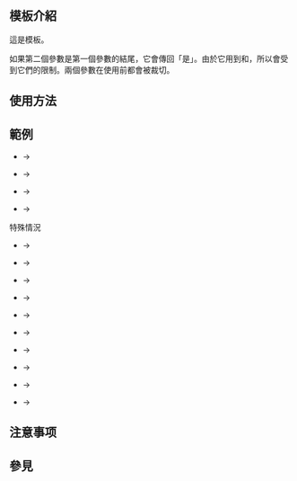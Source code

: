 <noinclude>{{Documentation subpage}}</noinclude>
{{high-use|42147}}
== 模板介紹 ==
{{translating|[[:en:Template:Str endswith]]|time=2012-03-23}}
這是{{tl|str endswith}}模板。

如果第二個參數是第一個參數的結尾，它會傳回「是」。由於它用到{{tl|str left}}和{{tl|str len}}，所以會受到它們的限制。兩個參數在使用前都會被裁切。

== 使用方法 ==

== 範例 ==
* {{tlx|str endswith|foo (bar)|(bar)}} → {{str endswith|foo (bar)|(bar)}}
* {{tlx|str endswith|foo|bar}} → {{str endswith|foo|bar}}
* {{tlx|str endswith|(bar)|foo (bar)}} → {{str endswith|(bar)|foo (bar)}}
* {{tlx|str endswith|foo bar&nbsp;&nbsp;&nbsp;|&nbsp;&nbsp;&nbsp;bar}} → {{str endswith|foo bar   |   bar}}

; 特殊情況
* {{tlx|str endswith}} → {{str endswith}}
* {{tlx|str endswith|</i>|</i>}} → {{str endswith||}}
* {{tlx|str endswith|</i>|&#32;}} → {{str endswith|| }}
* {{tlx|str endswith|&#32;|</i>}} → {{str endswith| |}}
* {{tlx|str endswith|''[499 characters]''X|X}} → {{str endswith|123456789 123456789 123456789 123456789 123456789 123456789 123456789 123456789 123456789 123456789 123456789 123456789 123456789 123456789 123456789 123456789 123456789 123456789 123456789 123456789 123456789 123456789 123456789 123456789 123456789 123456789 123456789 123456789 123456789 123456789 123456789 123456789 123456789 123456789 123456789 123456789 123456789 123456789 123456789 123456789 123456789 123456789 123456789 123456789 123456789 123456789 123456789 123456789 123456789 12345678 X|X}}
* {{tlx|str endswith|''[499 characters]''X|Y}} → {{str endswith|123456789 123456789 123456789 123456789 123456789 123456789 123456789 123456789 123456789 123456789 123456789 123456789 123456789 123456789 123456789 123456789 123456789 123456789 123456789 123456789 123456789 123456789 123456789 123456789 123456789 123456789 123456789 123456789 123456789 123456789 123456789 123456789 123456789 123456789 123456789 123456789 123456789 123456789 123456789 123456789 123456789 123456789 123456789 123456789 123456789 123456789 123456789 123456789 123456789 12345678 X|Y}}
* {{tlx|str endswith|''[499 characters]''X|''[same 499 characters]''X}} → {{str endswith|123456789 123456789 123456789 123456789 123456789 123456789 123456789 123456789 123456789 123456789 123456789 123456789 123456789 123456789 123456789 123456789 123456789 123456789 123456789 123456789 123456789 123456789 123456789 123456789 123456789 123456789 123456789 123456789 123456789 123456789 123456789 123456789 123456789 123456789 123456789 123456789 123456789 123456789 123456789 123456789 123456789 123456789 123456789 123456789 123456789 123456789 123456789 123456789 123456789 12345678 X|123456789 123456789 123456789 123456789 123456789 123456789 123456789 123456789 123456789 123456789 123456789 123456789 123456789 123456789 123456789 123456789 123456789 123456789 123456789 123456789 123456789 123456789 123456789 123456789 123456789 123456789 123456789 123456789 123456789 123456789 123456789 123456789 123456789 123456789 123456789 123456789 123456789 123456789 123456789 123456789 123456789 123456789 123456789 123456789 123456789 123456789 123456789 123456789 123456789 12345678 X}}
* {{tlx|str endswith|''[499 characters]''X|''[same 499 characters]''Y}} → {{str endswith|123456789 123456789 123456789 123456789 123456789 123456789 123456789 123456789 123456789 123456789 123456789 123456789 123456789 123456789 123456789 123456789 123456789 123456789 123456789 123456789 123456789 123456789 123456789 123456789 123456789 123456789 123456789 123456789 123456789 123456789 123456789 123456789 123456789 123456789 123456789 123456789 123456789 123456789 123456789 123456789 123456789 123456789 123456789 123456789 123456789 123456789 123456789 123456789 123456789 12345678 X|123456789 123456789 123456789 123456789 123456789 123456789 123456789 123456789 123456789 123456789 123456789 123456789 123456789 123456789 123456789 123456789 123456789 123456789 123456789 123456789 123456789 123456789 123456789 123456789 123456789 123456789 123456789 123456789 123456789 123456789 123456789 123456789 123456789 123456789 123456789 123456789 123456789 123456789 123456789 123456789 123456789 123456789 123456789 123456789 123456789 123456789 123456789 123456789 123456789 12345678 Y}}
* {{tlx|str endswith|''[500 characters]''X|X}} → {{str endswith|123456789 123456789 123456789 123456789 123456789 123456789 123456789 123456789 123456789 123456789 123456789 123456789 123456789 123456789 123456789 123456789 123456789 123456789 123456789 123456789 123456789 123456789 123456789 123456789 123456789 123456789 123456789 123456789 123456789 123456789 123456789 123456789 123456789 123456789 123456789 123456789 123456789 123456789 123456789 123456789 123456789 123456789 123456789 123456789 123456789 123456789 123456789 123456789 123456789 123456789 X|X}} {{n}}
* {{tlx|str endswith|''[500 characters]''X|Y}} → {{str endswith|123456789 123456789 123456789 123456789 123456789 123456789 123456789 123456789 123456789 123456789 123456789 123456789 123456789 123456789 123456789 123456789 123456789 123456789 123456789 123456789 123456789 123456789 123456789 123456789 123456789 123456789 123456789 123456789 123456789 123456789 123456789 123456789 123456789 123456789 123456789 123456789 123456789 123456789 123456789 123456789 123456789 123456789 123456789 123456789 123456789 123456789 123456789 123456789 123456789 123456789 X|Y}}

== 注意事项 ==

== 參見 ==
{{字符串模板參見文字}}

<includeonly>
<!-- 本行下加入模板的分類 -->

</includeonly>